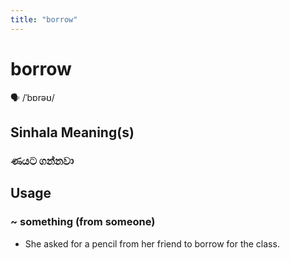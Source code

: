 ```yaml
---
title: "borrow"
---
```


# borrow

🗣️ /ˈbɒrəʊ/

## Sinhala Meaning(s)

### ණයට ගන්නවා

## Usage

### ~ something (from someone)

- She asked for a pencil from her friend to borrow for the class.

